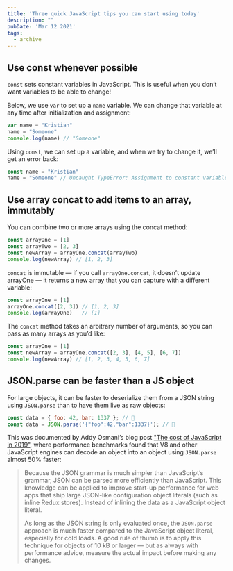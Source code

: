 ```yaml
---
title: 'Three quick JavaScript tips you can start using today'
description: ""
pubDate: 'Mar 12 2021'
tags:
  - archive
---
```



## Use const whenever possible

`const` sets constant variables in JavaScript. This is useful when you don’t want variables to be able to change!

Below, we use `var` to set up a `name` variable. We can change that variable at any time after initialization and assignment:

```jsx
var name = "Kristian"
name = "Someone"
console.log(name) // "Someone"
```

Using `const`, we can set up a variable, and when we try to change it, we’ll get an error back:

```js
const name = "Kristian"
name = "Someone" // Uncaught TypeError: Assignment to constant variable.
```

## Use array concat to add items to an array, immutably

You can combine two or more arrays using the concat method:

```js
const arrayOne = [1]
const arrayTwo = [2, 3]
const newArray = arrayOne.concat(arrayTwo)
console.log(newArray) // [1, 2, 3]
```

`concat` is immutable — if you call `arrayOne.concat`, it doesn’t update arrayOne — it returns a new array that you can capture with a different variable:

```js
const arrayOne = [1]
arrayOne.concat([2, 3]) // [1, 2, 3]
console.log(arrayOne)   // [1]
```

The `concat` method takes an arbitrary number of arguments, so you can pass as many arrays as you’d like:

```jsx
const arrayOne = [1]
const newArray = arrayOne.concat([2, 3], [4, 5], [6, 7])
console.log(newArray) // [1, 2, 3, 4, 5, 6, 7]
```

## JSON.parse can be faster than a JS object

For large objects, it can be faster to deserialize them from a JSON string using `JSON.parse` than to have them live as raw objects:

```js
const data = { foo: 42, bar: 1337 }; // 🐌
const data = JSON.parse('{"foo":42,"bar":1337}'); // 🚀
```

This was documented by Addy Osmani’s blog post ["The cost of JavaScript in 2019"](https://v8.dev/blog/cost-of-javascript-2019#json), where performance benchmarks found that V8 and other JavaScript engines can decode an object into an object using `JSON.parse` almost 50% faster:

> Because the JSON grammar is much simpler than JavaScript’s grammar, JSON can be parsed more efficiently than JavaScript. This knowledge can be applied to improve start-up performance for web apps that ship large JSON-like configuration object literals (such as inline Redux stores). Instead of inlining the data as a JavaScript object literal.
> 
> As long as the JSON string is only evaluated once, the `JSON.parse` approach is much faster compared to the JavaScript object literal, especially for cold loads. A good rule of thumb is to apply this technique for objects of 10 kB or larger — but as always with performance advice, measure the actual impact before making any changes.